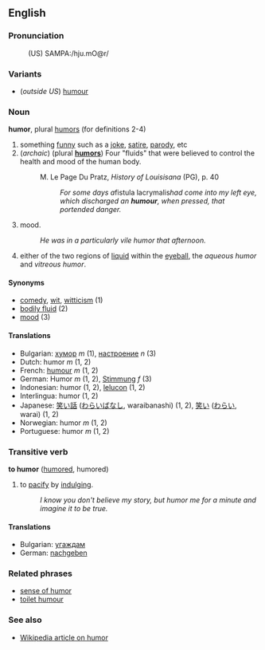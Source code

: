 ==English==

===Pronunciation===
:(US) SAMPA:/hju.mO@r/

===Variants===
*(''outside US'') [[humour]]

===Noun===
'''humor''', plural [[humors]] (for definitions 2-4)

# something [[funny]] such as a [[joke]], [[satire]], [[parody]], etc
# (''archaic'') (plural '''[[humors]]''') Four "fluids" that were believed to control the health and mood of the human body.
#:M. Le Page Du Pratz, ''History of Louisisana'' (PG), p. 40
#:: ''For some days a ''fistula lacrymalis'' had come into my left eye, which discharged an '''humour''', when pressed, that portended danger.''
# mood.
#: ''He was in a particularly vile humor that afternoon.''
# either of the two regions of [[liquid]] within the [[eyeball]], the ''aqueous humor'' and ''vitreous humor''.

====Synonyms====
*[[comedy]], [[wit]], [[witticism]] (1)
*[[bodily fluid]] (2)
*[[mood]] (3)

====Translations====
*Bulgarian: [[хумор]] ''m'' (1), [[настроение]] ''n'' (3)
*Dutch: humor ''m'' (1, 2)
*French: [[humour]] ''m'' (1, 2)
*German: Humor ''m'' (1, 2), [[Stimmung]] ''f'' (3)
*Indonesian: humor (1, 2), [[lelucon]] (1, 2)
*Interlingua: humor (1, 2)
*Japanese: [[笑い話]] ([[わらいばなし]], waraibanashi) (1, 2), [[笑い]] ([[わらい]], warai) (1, 2)
*Norwegian: humor ''m'' (1, 2)
*Portuguese: humor ''m'' (1, 2)

===Transitive verb===
'''to humor''' ([[humored]], humored)

# to [[pacify]] by [[indulge|indulging]].
#: ''I know you don't believe my story, but humor me for a minute and imagine it to be true.''

====Translations====
*Bulgarian: [[угаждам]]
*German: [[nachgeben]]

===Related phrases===
*[[sense of humor]]
*[[toilet humour]]

===See also===

*[[en:Humour|Wikipedia article on humor]]